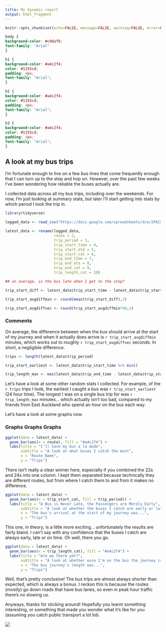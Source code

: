 ---
title: My dynamic report
output: html_fragment
---

```{r setup, include=FALSE}
knitr::opts_chunk$set(echo=FALSE, message=FALSE, warning=FALSE, error=FALSE)

```

```{css}

body {
background-color: #c9daf8;
font-family: "Arial"
}

h1 {
background-color: #a4c2f4;
color: #1155cd;
padding: 4px;
font-family: "Arial";
}

h2 {
background-color: #a4c2f4;
color: #1155cd;
padding: 4px;
font-family: "Arial";
}

h3 {
background-color: #a4c2f4;
color: #1155cd;
padding: 4px;
font-family: "Arial";
}
```

## A look at my bus trips

I'm fortunate enough to live on a few bus lines that come frequently enough that I can turn up to the stop and hop on. However, over the past few weeks I've been wondering how reliable the buses actually are.

I collected data across all my bus trips, including over the weekends. For now, I'm just looking at summary stats, but later I'll start getting into stats by which period I took the trip in.

```{r}
library(tidyverse)

logged_data <- read_csv("https://docs.google.com/spreadsheets/d/e/2PACX-1vSTT4UHNn8x65jqdUZ0VnJUEkHpoLgBjTewkbYETDMfMe5C-osB3hZizWx1Cw8SNYs4X2sFX3q4NDsX/pub?gid=497631371&single=true&output=csv")

latest_data <- rename(logged_data,
                      route = 2,
                      trip_period = 3,
                      trip_start_time = 4,
                      trip_start_etd = 5,
                      trip_start_cat = 6,
                      trip_end_time = 7,
                      trip_end_eta = 8,
                      trip_end_cat = 9,
                      trip_length_cat = 10)

## on average, is the bus late when I get to the stop?

trip_start_diff <- latest_data$trip_start_time - latest_data$trip_start_etd

trip_start_avgdiffmin <- round(mean(trip_start_diff),2)

trip_start_avgdiffsec <- round(trip_start_avgdiffmin*60,2)

```

### Comments

On average, the difference between when the bus should arrive at the start of my journey and when it actually does arrive is `r trip_start_avgdiffmin` minutes, which works out to roughly `r trip_start_avgdiffsec` seconds. In short, a negligible difference.

```{r}

trips <- length(latest_data$trip_period)

trip_start_earliest <- latest_data$trip_start_time %>% min()

trip_length_max <- max(latest_data$trip_end_time - latest_data$trip_start_time)

```

Let's have a look at some other random stats I collected. For example, of the `r trips` trips I took, the earliest I caught a bus was `r trip_start_earliest` (24 hour time). The longest I was on a single bus trip for was `r trip_length_max` minutes... which actually isn't too bad, compared to my friends from East Auckland who spend an hour on the bus each way.

Let's have a look at some graphs now.

### Graphs Graphs Graphs

```{r fig.width = 10, fig.height = 6}

ggplot(data = latest_data) +
  geom_bar(aes(x = route), fill = "#a4c2f4") +
  labs(title = "I'll have my bus a la mode", 
       subtitle = "A look at what buses I catch the most", 
       x = "Route Name", 
       y = "Trips")
```

There isn't really a clear winner here, especially if you combined the 22s and 24s into one column. I kept them separated because technically they are different routes, but from where I catch them to and from it makes no difference.

```{r fig.width = 10, fig.height = 6}

ggplot(data = latest_data) +
  geom_bar(aes(x = trip_start_cat, fill = trip_period)) +
  labs(title = "A Bus is Never Late, the Passengers are Merely Early", 
       subtitle = "A look at whether the buses I catch are early or late, coloured by when I caught them", 
       x = "The bus's arrival at the start of my journey was...", 
       y = "Trips")
```

This one, in theory, is a little more exciting... unfortunately the results are fairly bland. I can't say with any confidence that the buses I catch are always early, late or on time. Oh well, there you go.

```{r fig.width = 10, fig.height = 6}

ggplot(data = latest_data) +
  geom_bar(aes(x = trip_length_cat), fill = "#a4c2f4") +
  labs(title = "Are we there yet?", 
       subtitle = "A look at whether once I'm on the bus the journey is shorter/longer than expected, or just on time", 
       x = "The bus journey's length was...", 
       y = "Trips")
```

Well, that's pretty conclusive! The bus trips are almost always shorter than expected, which is always a bonus. I reckon this is because the routes (mostly) go down roads that have bus lanes, so even in peak hour traffic there's no slowing us.

Anyways, thanks for sticking around! Hopefully you learnt something interesting, or something that made you wonder what it's like for you (assuming you catch public transport a lot lol).

![](https://ugokawaii.com/wp-content/uploads/2023/04/school-bus.gif)
